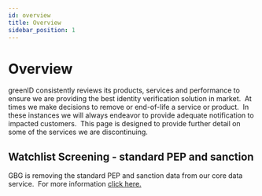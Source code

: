 ```yaml
---
id: overview
title: Overview
sidebar_position: 1
---
```


# Overview

greenID consistently reviews its products, services and performance to ensure we are providing the best identity verification solution in market.  At times we make decisions to remove or end-of-life a service or product.  In these instances we will always endeavor to provide adequate notification to impacted customers.  This page is designed to provide further detail on some of the services we are discontinuing.

## Watchlist Screening - standard PEP and sanction

GBG is removing the standard PEP and sanction data from our core data service.  For more information [click here.](https://vixverify.atlassian.net/wiki/spaces/GREEN/pages/2256404481/Watchlist+Screening+-+Standard)  
